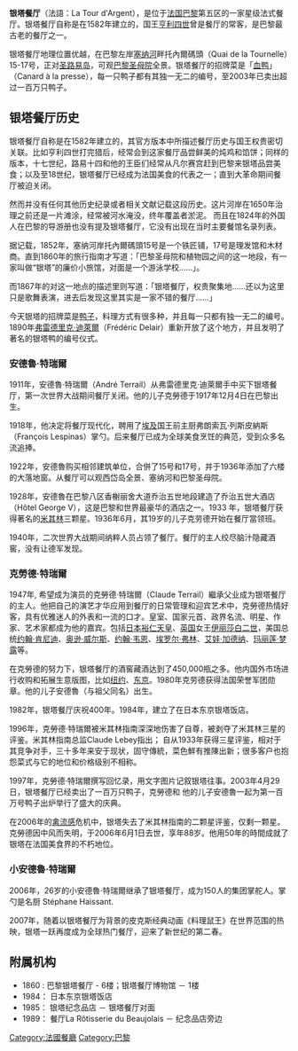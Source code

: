{{unreferenced|time=2014-11-29T13:20:12+00:00}}
{{copyedit|time=2014-11-11T09:01:44+00:00}}
'''银塔餐厅'''（法語：La Tour d'Argent），是位于[[法国|法国]][[巴黎|巴黎]]第五区的一家星级法式餐厅。银塔餐厅自称是在1582年建立的，国王[[亨利四世|亨利四世]]曾是餐厅的常客，是巴黎最古老的餐厅之一。

银塔餐厅地理位置优越，在巴黎左岸[[塞纳河|塞纳河]]畔托內爾碼頭（Quai de la Tournelle）15-17号，正对[[圣路易岛|圣路易岛]]，可观[[巴黎圣母院|巴黎圣母院]]全景。银塔餐厅的招牌菜是「[[法國血鴨|血鸭]]」（Canard à la presse），每一只鸭子都有其独一无二的编号，至2003年已卖出超过一百万只鸭子。

== 银塔餐厅历史 ==
银塔餐厅自称是在1582年建立的，其官方版本中所描述餐厅历史与国王权贵密切关联。比如亨利四世打完猎后，经常会到这家餐厅品尝鲜美的炖鸡和馅饼；同样的版本，十七世纪，路易十四和他的王臣们经常从凡尔赛宫赶到巴黎来银塔品尝美食；以及至18世纪，银塔餐厅已经成为法国美食的代表之一；直到大革命期间餐厅被迫关闭。

然而并没有任何其他历史纪录或者相关文献记载这段历史。这片河岸在1650年治理之前还是一片滩涂，经常被河水淹没，终年覆盖者淤泥。 而且在1824年的外国人在巴黎的导游册也没有提及银塔餐厅，它没有出现在当时主要餐馆名录列表。

据记载，1852年，塞纳河岸托內爾碼頭15号是一个铁匠铺，17号是理发馆和木材商。直到1860年的旅行指南才写道：「巴黎圣母院和植物园之间的这一地段，有一家叫做“银塔”的廉价小旅馆，对面是一个游泳学校……」。

而1867年的对这一地点的描述里则写道：「银塔餐厅，权贵聚集地……还以为这里只是歌舞表演，进去后发现这里其实是一家不错的餐厅……」

今天银塔的招牌菜是[[鸭子|鸭子]]，料理方式有很多种，并且每一只都有独一无二的编号。1890年[[弗雷德里克·迪萊爾|弗雷德里克·迪萊爾]]（Frédéric Delair）重新开放了这个地方，并且发明了著名的银塔鸭的编号仪式。

=== 安德魯·特瑞爾 ===
1911年，安德魯·特瑞爾（André Terrail）从弗雷德里克·迪萊爾手中买下银塔餐厅，第一次世界大战期间餐厅关闭。他的儿子克勞德于1917年12月4日在巴黎出生。

1918年，他决定将餐厅现代化，聘用了[[埃及|埃及]]国王前主厨弗朗索瓦·列斯皮納斯（François Lespinas）掌勺。后来餐厅已成为全球美食烹饪的典范，受到众多名流追捧。

1922年，安德魯购买相邻建筑单位，合併了15号和17号，并于1936年添加了六楼的大落地窗。从餐厅可以观西岱岛全景、塞纳河和巴黎圣母院。

1928年，安德魯在巴黎八区香榭丽舍大道乔治五世地段建造了乔治五世大酒店（Hôtel George V），这是巴黎和世界最豪华的酒店之一。1933 年，银塔餐厅获得著名的[[米其林|米其林]]三颗星。1936年6月，其19岁的儿子克劳德开始在餐厅當领班。

1940年，二次世界大战期间纳粹人员占领了餐厅。餐厅的主人绞尽脑汁隐藏酒窖，没有让德军发现。

=== 克勞德·特瑞爾 ===
1947年, 希望成为演员的克勞德·特瑞爾（Claude Terrail）繼承父业成为银塔餐厅的主人。他把自己的演艺才华应用到餐厅的日常管理和迎宾艺术中，克勞德热情好客，具有优雅迷人的外表和一流的口才。皇室、国家元首、政界名流、明星、作家、艺术家都成为他的嘉宾。包括[[日本|日本]][[裕仁天皇|裕仁天皇]]、[[英国|英国]]女王[[伊丽莎白二世|伊丽莎白二世]]，美国总统[[约翰·肯尼迪|约翰·肯尼迪]]、[[奥逊·威尔斯|奥逊·威尔斯]]、[[约翰·韦恩|约翰·韦恩]]、[[埃罗尔·弗林|埃罗尔·弗林]]、[[艾娃·加德纳|艾娃·加德纳]]、[[玛丽莲·梦露|玛丽莲·梦露]]等。

在克勞德的努力下，银塔餐厅的酒窖藏酒达到了450,000瓶之多。他内国外市场进行收购和拓展生意版图，比如[[纽约|纽约]]、[[东京|东京]]。1980年克劳德获得法国荣誉军团勋章。他的儿子安德魯（与祖父同名）出生。

1982年，银塔餐厅庆祝400年。1984年，建立了在日本东京银塔饭店。

1996年，克勞德·特瑞爾被米其林指南深深地伤害了自尊，被剥夺了米其林三星的评鉴。米其林指南总监Claude Lebey指出； 自从1933年获得三星评鉴，相对于其竞争对手，三十多年来安于现状，固守傳統，菜色鮮有推陳出新；很多客户也抱怨菜式与它的地位和价格级别不相称。

1997年，克勞德·特瑞爾撰写回忆录，用文字图片记叙银塔往事。2003年4月29日，银塔餐厅已经卖出了一百万只鸭子，克勞德和 他的儿子安德魯一起为第一百万号鸭子出炉举行了盛大的庆典。

在2006年的[[禽流感|禽流感]]危机中，银塔失去了米其林指南的二颗星评鉴，仅剩一颗星。克勞德因中风而失明，于2006年6月1日去世，享年88岁。他用50年的時間成就了银塔在法国美食界的不朽地位。

=== 小安德魯·特瑞爾 ===
2006年，26岁的小安德魯·特瑞爾继承了银塔餐厅，成为150人的集团掌舵人。掌勺是名厨 Stéphane Haissant.

2007年，随着以银塔餐厅为背景的皮克斯经典动画《料理鼠王》在世界范围的热映，银塔一跃再度成为全球热门餐厅，迎来了新世纪的第二春。

== 附属机构 ==
* 1860 : 巴黎银塔餐厅 - 6楼；银塔餐厅博物馆 － 1楼
* 1984： 日本东京银塔饭店
* 1985： 银塔纪念品店 － 银塔餐厅对面
* 1989： 餐厅La Rôtisserie du Beaujolais － 纪念品店旁边

[[Category:法國餐廳|Category:法國餐廳]]
[[Category:巴黎|Category:巴黎]]